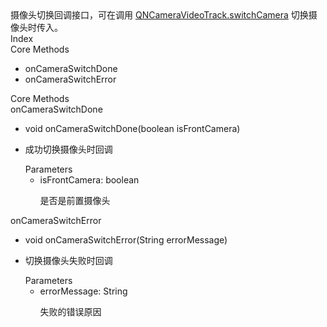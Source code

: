 <div data-v-md-line="1"><link rel="stylesheet" type="text/css" href="https://docs.qnsdk.com/styles/doc-v4-api.css" />
<div class="rtc-doc rtc-doc-page" id="rtc-doc">
<section class="rtc-doc-panel rtc-doc-describe rtc-doc-note">
                摄像头切换回调接口，可在调用 <a href='8640/QNCameraVideoTrack#switchCamera'>QNCameraVideoTrack.switchCamera</a> 切换摄像头时传入。</section>
            <div class="rtc-doc-page-wrap">Index</div>
<section class="rtc-doc-panel">
        <div class="rtc-doc-page-title">Core Methods</div>
        <ul class="rtc-doc-catalogue">
                <li><a onClick='document.location.replace(`${document.location.protocol}//${document.location.host}${document.location.pathname}${document.location.search}#onCameraSwitchDone`)'>onCameraSwitchDone</a></li>
                <li><a onClick='document.location.replace(`${document.location.protocol}//${document.location.host}${document.location.pathname}${document.location.search}#onCameraSwitchError`)'>onCameraSwitchError</a></li>
        </ul>
</section>
<div class="rtc-doc-page-wrap">Core Methods</div>
<section class="rtc-doc-panel">
<div class="rtc-doc-page-title rtc-doc-antor" id="onCameraSwitchDone">
onCameraSwitchDone</div>
<ul class="rtc-doc-page-container">
        <li class="rtc-doc-sign-signature">void onCameraSwitchDone(boolean isFrontCamera)</li>
    </li>
<li class="rtc-doc-page-description">
    <div class="rtc-doc-desc-wrap">
        <p>成功切换摄像头时回调</p>
    </div>
<div class="rtc-doc-parameters-title">Parameters</div>
<ul class="rtc-doc-parameters">
    <li>
        <div>
            isFrontCamera: boolean
        </div>
                <p>是否是前置摄像头</p>
    </li>
</ul>
</li>
</ul>
</section>
<section class="rtc-doc-panel">
<div class="rtc-doc-page-title rtc-doc-antor" id="onCameraSwitchError">
onCameraSwitchError</div>
<ul class="rtc-doc-page-container">
        <li class="rtc-doc-sign-signature">void onCameraSwitchError(String errorMessage)</li>
    </li>
<li class="rtc-doc-page-description">
    <div class="rtc-doc-desc-wrap">
        <p>切换摄像头失败时回调</p>
    </div>
<div class="rtc-doc-parameters-title">Parameters</div>
<ul class="rtc-doc-parameters">
    <li>
        <div>
            errorMessage: String
        </div>
                <p>失败的错误原因</p>
    </li>
</ul>
</li>
</ul>
</section>
</div>


</div>
